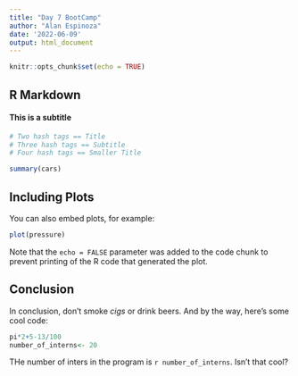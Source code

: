```yaml
---
title: "Day 7 BootCamp"
author: "Alan Espinoza"
date: '2022-06-09'
output: html_document
---
```


```r
knitr::opts_chunk$set(echo = TRUE)
```

## R Markdown

#### This is a subtitle
```r
# Two hash tags == Title
# Three hash tags == Subtitle
# Four hash tags == Smaller Title 
```

```r
summary(cars)
```

## Including Plots

You can also embed plots, for example:

```r
plot(pressure)
```

Note that the `echo = FALSE` parameter was added to the code chunk to prevent printing of the R code that generated the plot.

## Conclusion
 
 In conclusion, don't smoke _cigs_ or drink beers. And by the way, here's some cool code:
```r
pi*2+5-13/100
number_of_interns<- 20
```

THe number of inters in the program is `r number_of_interns`. Isn't that cool?
